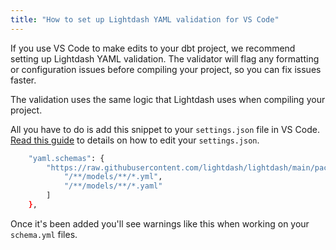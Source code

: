 ```yaml
---
title: "How to set up Lightdash YAML validation for VS Code"
---
```


If you use VS Code to make edits to your dbt project, we recommend setting up Lightdash YAML validation. The validator will flag any formatting or configuration issues before compiling your project, so you can fix issues faster.

The validation uses the same logic that Lightdash uses when compiling your project.

All you have to do is add this snippet to your `settings.json` file in VS Code. [Read this guide](https://code.visualstudio.com/docs/getstarted/settings#%5Fsettings-json-file) to details on how to edit your `settings.json`.

```bash
    "yaml.schemas": {
        "https://raw.githubusercontent.com/lightdash/lightdash/main/packages/common/src/schemas/json/lightdash-dbt-2.0.json": [
            "/**/models/**/*.yml",
            "/**/models/**/*.yaml"
        ]
    },

```

Once it's been added you'll see warnings like this when working on your `schema.yml` files.

<Frame>
  <img src="/images/guides/vs-code-error-799eb7e9b48916f2f57100a0c87095e4.png" alt=""/>
</Frame>
